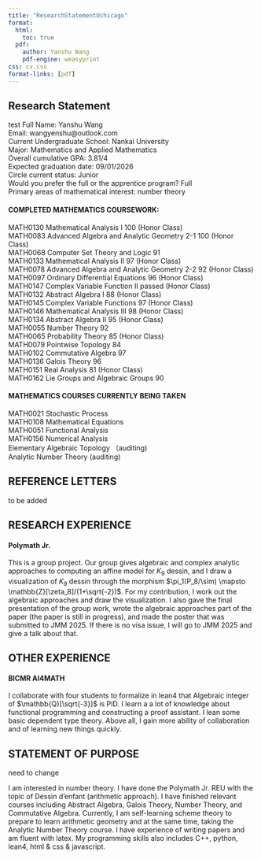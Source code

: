 ```yaml
---
title: "ResearchStatementUchicago"
format:
  html:
    toc: true
  pdf:
    author: Yanshu Wang
    pdf-engine: weasyprint
css: cv.css
format-links: [pdf]
---
```


::: {.print-only .contact-block}

<!-- <https://wangyenshu.github.io/wangyanshu/> -->
:::

## Research Statement
test
Full Name: Yanshu Wang <br>
Email: wangyenshu@outlook.com <br>
Current Undergraduate School: Nankai University <br>
Major: Mathematics and Applied Mathematics <br>
Overall cumulative GPA: 3.81/4 <br>
Expected graduation date: 09/01/2026 <br>
Circle current status: Junior <br>
Would you prefer the full or the apprentice program? Full <br>
Primary areas of mathematical interest: number theory <br>

#### **COMPLETED MATHEMATICS COURSEWORK:**
MATH0130 Mathematical Analysis I 100 (Honor Class)<br>
MATH0083 Advanced Algebra and Analytic Geometry 2-1 100 (Honor Class)<br>
MATH0068 Computer Set Theory and Logic 91 <br>
MATH0133 Mathematical Analysis II 97 (Honor Class)<br>
MATH0078 Advanced Algebra and Analytic Geometry 2-2 92 (Honor Class)<br>
MATH0097 Ordinary Differential Equations 96 (Honor Class)<br>
MATH0147 Complex Variable Function II passed (Honor Class)<br>
MATH0132 Abstract Algebra I 88 (Honor Class)<br>
MATH0145 Complex Variable Functions 97 (Honor Class)<br>
MATH0146 Mathematical Analysis III 98 (Honor Class)<br>
MATH0134 Abstract Algebra II 95 (Honor Class)<br>
MATH0055 Number Theory 92 <br>
MATH0065 Probability Theory 85 (Honor Class)<br>
MATH0079 Pointwise Topology 84 <br>
MATH0102 Commutative Algebra 97 <br>
MATH0136 Galois Theory 96 <br>
MATH0151 Real Analysis 81 (Honor Class)<br>
MATH0162 Lie Groups and Algebraic Groups 90 <br>

#### **MATHEMATICS COURSES CURRENTLY BEING TAKEN**

MATH0021 Stochastic Process <br>
MATH0108 Mathematical Equations <br>
MATH0051 Functional Analysis <br>
MATH0156 Numerical Analysis <br>
Elementary Algebraic Topology （auditing) <br>
Analytic Number Theory (auditing) <br>

## REFERENCE LETTERS

to be added

## RESEARCH EXPERIENCE

#### Polymath Jr.

This is a group project. Our group gives algebraic and complex analytic approaches to computing an affine model for $K_9$ dessin, and I draw a visualization of $K_9$ dessin through the morphism $\pi_1(P_8/\sim) \mapsto \mathbb{Z}[\zeta_8]/(1+\sqrt{-2})$. For my contribution, I work out the algebraic approaches and draw the visualization. I also gave the final presentation of the group work, wrote the algebraic approaches part of the paper (the paper is still in progress), and made the poster that was submitted to JMM 2025. If there is no visa issue, I will go to JMM 2025 and give a talk about that.

## OTHER EXPERIENCE

#### BICMR AI4MATH

I collaborate with four students to formalize in lean4 that Algebraic integer of $\mathbb{Q}[\sqrt{-3}]$ is PID. I learn a a lot of knowledge about functional programming and constructing a proof assistant. I lean some basic dependent type theory. Above all, I gain more ability of collaboration and of learning new things quickly.

## STATEMENT OF PURPOSE

need to change

I am interested in number theory. I have done the Polymath Jr. REU with the topic of Dessin d'enfant (arithmetic approach). I have finished relevant courses including Abstract Algebra, Galois Theory, Number Theory, and Commutative Algebra. Currently, I am self-learning scheme theory to prepare to learn arithmetic geometry and at the same time, taking the Analytic Number Theory course. I have experience of writing papers and am fluent with latex. My programming skills also includes C++, python, lean4, html & css & javascript.

::: print-only

:::
